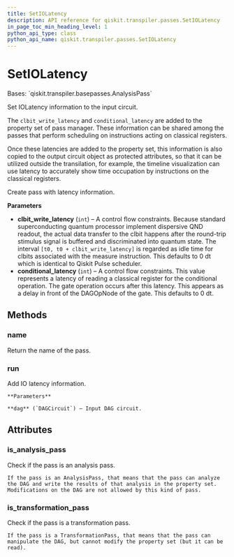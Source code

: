 ```yaml
---
title: SetIOLatency
description: API reference for qiskit.transpiler.passes.SetIOLatency
in_page_toc_min_heading_level: 1
python_api_type: class
python_api_name: qiskit.transpiler.passes.SetIOLatency
---
```


# SetIOLatency

<Class id="qiskit.transpiler.passes.SetIOLatency" github="https://github.com/qiskit/qiskit/tree/stable/0.20/qiskit/transpiler/passes/scheduling/scheduling/set_io_latency.py" signature="SetIOLatency(clbit_write_latency=0, conditional_latency=0)">
  Bases: `qiskit.transpiler.basepasses.AnalysisPass`

  Set IOLatency information to the input circuit.

  The `clbit_write_latency` and `conditional_latency` are added to the property set of pass manager. These information can be shared among the passes that perform scheduling on instructions acting on classical registers.

  Once these latencies are added to the property set, this information is also copied to the output circuit object as protected attributes, so that it can be utilized outside the transilation, for example, the timeline visualization can use latency to accurately show time occupation by instructions on the classical registers.

  Create pass with latency information.

  **Parameters**

  *   **clbit\_write\_latency** (`int`) – A control flow constraints. Because standard superconducting quantum processor implement dispersive QND readout, the actual data transfer to the clbit happens after the round-trip stimulus signal is buffered and discriminated into quantum state. The interval `[t0, t0 + clbit_write_latency]` is regarded as idle time for clbits associated with the measure instruction. This defaults to 0 dt which is identical to Qiskit Pulse scheduler.
  *   **conditional\_latency** (`int`) – A control flow constraints. This value represents a latency of reading a classical register for the conditional operation. The gate operation occurs after this latency. This appears as a delay in front of the DAGOpNode of the gate. This defaults to 0 dt.

  ## Methods

  ### name

  <Function id="qiskit.transpiler.passes.SetIOLatency.name" signature="SetIOLatency.name()">
    Return the name of the pass.
  </Function>

  ### run

  <Function id="qiskit.transpiler.passes.SetIOLatency.run" signature="SetIOLatency.run(dag)">
    Add IO latency information.

    **Parameters**

    **dag** (`DAGCircuit`) – Input DAG circuit.
  </Function>

  ## Attributes

  ### is\_analysis\_pass

  <Attribute id="qiskit.transpiler.passes.SetIOLatency.is_analysis_pass" name="is_analysis_pass">
    Check if the pass is an analysis pass.

    If the pass is an AnalysisPass, that means that the pass can analyze the DAG and write the results of that analysis in the property set. Modifications on the DAG are not allowed by this kind of pass.
  </Attribute>

  ### is\_transformation\_pass

  <Attribute id="qiskit.transpiler.passes.SetIOLatency.is_transformation_pass" name="is_transformation_pass">
    Check if the pass is a transformation pass.

    If the pass is a TransformationPass, that means that the pass can manipulate the DAG, but cannot modify the property set (but it can be read).
  </Attribute>
</Class>

